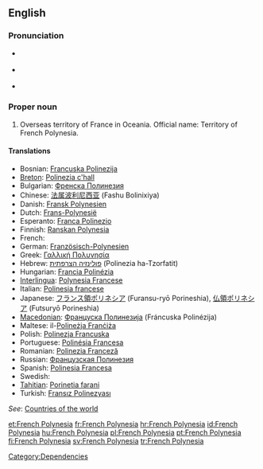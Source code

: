 {{wikipedia}}
==English==

===Pronunciation===
* {{a|UK}} {{IPA|/ˈfrɛntʃ pɒl.ɪˈniː.ʒə/|/ˈfrɛntʃ pɒl.ɪˈniː.zi.ə/|/ˈfrɛntʃ pɒl.ɪˈniː.ʃə/}}
* {{a|US}} {{IPA|/ˈfrɛntʃ pɑ.lɪˈni.ʒə/|/ˈfrɛntʃ pɑ.ləˈni.ʒə/}}
* {{audio|en-us-French Polynesia.ogg|Audio (US)}}

===Proper noun===
{{en-proper noun|sg=[[French]] [[Polynesia]]}}

# Overseas territory of France in Oceania. Official name: Territory of French Polynesia.

====Translations====
{{trans-top|Overseas territory of France}}
* Bosnian: [[Francuska Polinezija]] {{f}}
* [[Breton]]: [[Polinezia c'hall]]
* Bulgarian: [[Френска Полинезия]]
* Chinese: [[法属波利尼西亚]] (Fashu Bolinixiya)
* Danish: [[Fransk Polynesien]]
* Dutch: [[Frans-Polynesië]]
* Esperanto: [[Franca Polinezio]]
* Finnish: [[Ranskan Polynesia]]
* French: {{t+|fr|Polynésie française}}
* German: [[Französisch-Polynesien]]
* Greek: [[Γαλλική Πολυνησία]]
* Hebrew: [[פולינזיה הצרפתית]] (Polinezia ha-Tzorfatit)
* Hungarian: [[Francia Polinézia]]
* [[Interlingua]]: [[Polynesia Francese]]
* Italian: [[Polinesia francese]]
* Japanese: [[フランス領ポリネシア]] (Furansu-ryō Porineshia), [[仏領ポリネシア]] (Futsuryō Porineshia)
* [[Macedonian]]: [[Француска Полинезија]] (Fráncuska Polinézija) {{f}}
* Maltese: il-[[Polineżja Franċiża]]
* Polish: [[Polinezja Francuska]]
* Portuguese: [[Polinésia Francesa]]
* Romanian: [[Polinezia Franceză]] {{f}}
* Russian: [[Французская Полинезия]]
* Spanish: [[Polinesia Francesa]]
* Swedish: {{t+|sv|Franska Polynesien}}
* [[Tahitian]]: [[Porinetia farani]]
* Turkish: [[Fransız Polinezyası]]
{{trans-bottom}}

''See'': [[Appendix:Countries of the world|Countries of the world]]

[[Category:Dependencies]]

[[et:French Polynesia]]
[[fr:French Polynesia]]
[[hr:French Polynesia]]
[[id:French Polynesia]]
[[hu:French Polynesia]]
[[pl:French Polynesia]]
[[pt:French Polynesia]]
[[fi:French Polynesia]]
[[sv:French Polynesia]]
[[tr:French Polynesia]]
